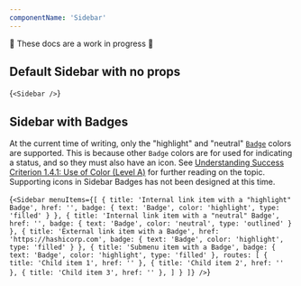 ```yaml
---
componentName: 'Sidebar'
---
```


🚨 These docs are a work in progress 🚨

## Default Sidebar with no props

<LiveComponent>{`
<Sidebar />
`}</LiveComponent>

## Sidebar with Badges

At the current time of writing, only the "highlight" and "neutral" [`Badge`](/swingset/components/badge) colors are supported. This is because other `Badge` colors are for used for indicating a status, and so they must also have an icon. See [Understanding Success Criterion 1.4.1: Use of Color (Level A)](https://www.w3.org/WAI/WCAG21/Understanding/use-of-color.html) for further reading on the topic. Supporting icons in Sidebar Badges has not been designed at this time.

<LiveComponent>{`
<Sidebar
  menuItems={[
    {
      title: 'Internal link item with a "highlight" Badge',
      href: '',
      badge: {
        text: 'Badge',
        color: 'highlight',
        type: 'filled'
      }
    },
    {
      title: 'Internal link item with a "neutral" Badge',
      href: '',
      badge: {
        text: 'Badge',
        color: 'neutral',
        type: 'outlined'
      }
    },
    {
      title: 'External link item with a Badge',
      href: 'https://hashicorp.com',
      badge: {
        text: 'Badge',
        color: 'highlight',
        type: 'filled'
      }
    },
    {
      title: 'Submenu item with a Badge',
      badge: {
        text: 'Badge',
        color: 'highlight',
        type: 'filled'
      },
      routes: [
        {
          title: 'Child item 1',
          href: ''
        },
        {
          title: 'Child item 2',
          href: ''
        },
        {
          title: 'Child item 3',
          href: ''
        },
      ]
    }
  ]}
/>
`}</LiveComponent>
